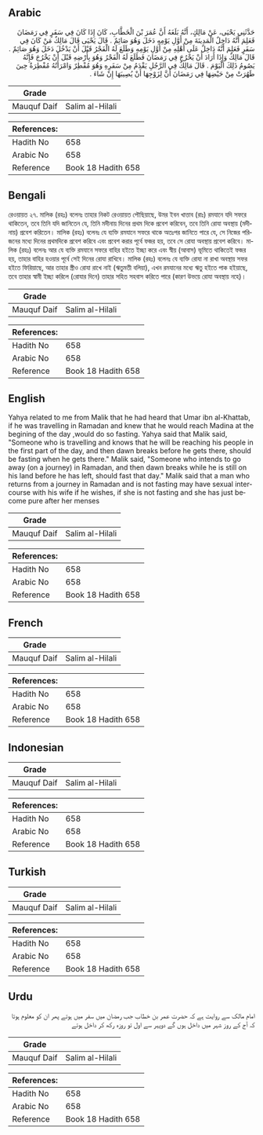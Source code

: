 ## Arabic


<div dir="rtl" lang="ar" style={{fontSize:'larger',backgroundColor:'#f8f9fa',padding:20}}>
حَدَّثَنِي يَحْيَى، عَنْ مَالِكٍ، أَنَّهُ بَلَغَهُ أَنَّ عُمَرَ بْنَ الْخَطَّابِ، كَانَ إِذَا كَانَ فِي سَفَرٍ فِي رَمَضَانَ فَعَلِمَ أَنَّهُ دَاخِلٌ الْمَدِينَةَ مِنْ أَوَّلِ يَوْمِهِ دَخَلَ وَهُوَ صَائِمٌ ‏.‏ قَالَ يَحْيَى قَالَ مَالِكٌ مَنْ كَانَ فِي سَفَرٍ فَعَلِمَ أَنَّهُ دَاخِلٌ عَلَى أَهْلِهِ مِنْ أَوَّلِ يَوْمِهِ وَطَلَعَ لَهُ الْفَجْرُ قَبْلَ أَنْ يَدْخُلَ دَخَلَ وَهُوَ صَائِمٌ ‏.‏ قَالَ مَالِكٌ وَإِذَا أَرَادَ أَنْ يَخْرُجَ فِي رَمَضَانَ فَطَلَعَ لَهُ الْفَجْرُ وَهُوَ بِأَرْضِهِ قَبْلَ أَنْ يَخْرُجَ فَإِنَّهُ يَصُومُ ذَلِكَ الْيَوْمَ ‏.‏ قَالَ مَالِكٌ فِي الرَّجُلِ يَقْدَمُ مِنْ سَفَرِهِ وَهُوَ مُفْطِرٌ وَامْرَأَتُهُ مُفْطِرَةٌ حِينَ طَهُرَتْ مِنْ حَيْضِهَا فِي رَمَضَانَ أَنَّ لِزَوْجِهَا أَنْ يُصِيبَهَا إِنْ شَاءَ ‏.‏
</div>
<div style={{backgroundColor:'#f8f9fa',padding:20, marginBottom: 10}}><table> <thead> <tr> <th>Grade</th> <th></th> </tr> </thead> <tbody> <tr><td>Mauquf Daif</td><td>Salim al-Hilali</td></tr></tbody></table><table> <thead> <tr> <th>References:</th> <th></th> </tr> </thead> <tbody><tr><td>Hadith No</td><td>658</td></tr><tr><td>Arabic No</td><td>658</td></tr><tr><td>Reference</td><td>Book 18 Hadith 658</td></tr></tbody></table></div>

## Bengali


<div dir="ltr" lang="bn" style={{fontSize:'larger',backgroundColor:'#f8f9fa',padding:20}}>
রেওয়ায়ত ২৭. মালিক (রহঃ) বলেনঃ তাহার নিকট রেওয়ায়ত পৌছিয়াছে, উমর ইবন খাত্তাব (রাঃ) রমযানে যদি সফরে থাকিতেন, তবে তিনি যদি জানিতেন যে, তিনি মদীনায় দিনের প্রথম দিকে প্রবেশ করিবেন, তবে তিনি রোযা অবস্থায় (মদীনায়) প্রবেশ করিতেন। মালিক (রহঃ) বলেনঃ যে ব্যক্তি রমযানে সফরে থাকে অতঃপর জানিতে পারে যে, সে নিজের পরিজনের মধ্যে দিনের প্রথমদিকে প্রবেশ করিবে এবং প্রবেশ করার পূর্বে ফজর হয়, তবে সে রোযা অবস্থায় প্রবেশ করিবে। মালিক (রহঃ) বলেনঃ আর যে ব্যক্তি রমযানে সফরে বাহির হইতে ইচ্ছা করে এবং স্বীয় (আবাস) ভূমিতে থাকিতেই ফজর হয়, তাহার বাহির হওয়ার পূর্বে সেই দিনের রোযা রাখিবে। মালিক (রহঃ) বলেনঃ যে ব্যক্তি রোযা না রাখা অবস্থায় সফর হইতে ফিরিয়াছে, আর তাহার স্ত্রীও রোযা রাখে নাই (ঋতুমতী বলিয়া), এখন রমযানের মধ্যে ঋতু হইতে পাক হইয়াছে, তবে তাহার স্বামী ইচ্ছা করিলে (রোযার দিনে) তাহার সহিত সহবাস করিতে পারে (কারণ উভয়ে রোযা অবস্থায় নহে)।
</div>
<div style={{backgroundColor:'#f8f9fa',padding:20, marginBottom: 10}}><table> <thead> <tr> <th>Grade</th> <th></th> </tr> </thead> <tbody> <tr><td>Mauquf Daif</td><td>Salim al-Hilali</td></tr></tbody></table><table> <thead> <tr> <th>References:</th> <th></th> </tr> </thead> <tbody><tr><td>Hadith No</td><td>658</td></tr><tr><td>Arabic No</td><td>658</td></tr><tr><td>Reference</td><td>Book 18 Hadith 658</td></tr></tbody></table></div>

## English


<div dir="ltr" lang="en" style={{fontSize:'larger',backgroundColor:'#f8f9fa',padding:20}}>
Yahya related to me from Malik that he had heard that Umar ibn al-Khattab, if he was travelling in Ramadan and knew that he would reach Madina at the begining of the day ,would do so fasting. Yahya said that Malik said, "Someone who is travelling and knows that he will be reaching his people in the first part of the day, and then dawn breaks before he gets there, should be fasting when he gets there." Malik said, "Someone who intends to go away (on a journey) in Ramadan, and then dawn breaks while he is still on his land before he has left, should fast that day." Malik said that a man who returns from a journey in Ramadan and is not fasting may have sexual intercourse with his wife if he wishes, if she is not fasting and she has just become pure after her menses
</div>
<div style={{backgroundColor:'#f8f9fa',padding:20, marginBottom: 10}}><table> <thead> <tr> <th>Grade</th> <th></th> </tr> </thead> <tbody> <tr><td>Mauquf Daif</td><td>Salim al-Hilali</td></tr></tbody></table><table> <thead> <tr> <th>References:</th> <th></th> </tr> </thead> <tbody><tr><td>Hadith No</td><td>658</td></tr><tr><td>Arabic No</td><td>658</td></tr><tr><td>Reference</td><td>Book 18 Hadith 658</td></tr></tbody></table></div>

## French


<div dir="ltr" lang="fr" style={{fontSize:'larger',backgroundColor:'#f8f9fa',padding:20}}>

</div>
<div style={{backgroundColor:'#f8f9fa',padding:20, marginBottom: 10}}><table> <thead> <tr> <th>Grade</th> <th></th> </tr> </thead> <tbody> <tr><td>Mauquf Daif</td><td>Salim al-Hilali</td></tr></tbody></table><table> <thead> <tr> <th>References:</th> <th></th> </tr> </thead> <tbody><tr><td>Hadith No</td><td>658</td></tr><tr><td>Arabic No</td><td>658</td></tr><tr><td>Reference</td><td>Book 18 Hadith 658</td></tr></tbody></table></div>

## Indonesian


<div dir="ltr" lang="id" style={{fontSize:'larger',backgroundColor:'#f8f9fa',padding:20}}>

</div>
<div style={{backgroundColor:'#f8f9fa',padding:20, marginBottom: 10}}><table> <thead> <tr> <th>Grade</th> <th></th> </tr> </thead> <tbody> <tr><td>Mauquf Daif</td><td>Salim al-Hilali</td></tr></tbody></table><table> <thead> <tr> <th>References:</th> <th></th> </tr> </thead> <tbody><tr><td>Hadith No</td><td>658</td></tr><tr><td>Arabic No</td><td>658</td></tr><tr><td>Reference</td><td>Book 18 Hadith 658</td></tr></tbody></table></div>

## Turkish


<div dir="ltr" lang="tr" style={{fontSize:'larger',backgroundColor:'#f8f9fa',padding:20}}>

</div>
<div style={{backgroundColor:'#f8f9fa',padding:20, marginBottom: 10}}><table> <thead> <tr> <th>Grade</th> <th></th> </tr> </thead> <tbody> <tr><td>Mauquf Daif</td><td>Salim al-Hilali</td></tr></tbody></table><table> <thead> <tr> <th>References:</th> <th></th> </tr> </thead> <tbody><tr><td>Hadith No</td><td>658</td></tr><tr><td>Arabic No</td><td>658</td></tr><tr><td>Reference</td><td>Book 18 Hadith 658</td></tr></tbody></table></div>

## Urdu


<div dir="rtl" lang="ur" style={{fontSize:'larger',backgroundColor:'#f8f9fa',padding:20}}>
امام مالک سے روایت ہے کہ حضرت عمر بن خطاب جب رمضان میں سفر میں ہوتے پھر ان کو معلوم ہوتا کہ آج کے روز شہر میں داخل ہوں گے دوپہر سے اول تو روزہ رکھ کر داخل ہوتے
</div>
<div style={{backgroundColor:'#f8f9fa',padding:20, marginBottom: 10}}><table> <thead> <tr> <th>Grade</th> <th></th> </tr> </thead> <tbody> <tr><td>Mauquf Daif</td><td>Salim al-Hilali</td></tr></tbody></table><table> <thead> <tr> <th>References:</th> <th></th> </tr> </thead> <tbody><tr><td>Hadith No</td><td>658</td></tr><tr><td>Arabic No</td><td>658</td></tr><tr><td>Reference</td><td>Book 18 Hadith 658</td></tr></tbody></table></div>